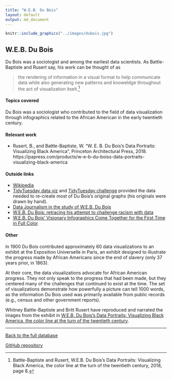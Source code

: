 ```yaml
---
title: "W.E.B. Du Bois"
layout: default
output: md_document
---
```


::: {.grid}

::: {.g-col-4}
```r
knitr::include_graphics("../images/dubois.jpg")
```
:::

:::{.g-col-8}

# W.E.B. Du Bois

Du Bois was a sociologist and among the earliest data scientists.  As Battle-Baptiste and Rusert say, his work can be thought of as 

> the rendering of information in a visual format to help communicate data while also generating new patterns and knoweldge throughout the act of visualization itselt.^[Battle-Baptiste and Rusert, W.E.B. Du Bois's Data Portraits: Visualizing Black America, the color line at the turn of the twentieth century, 2018, page 8.]
:::

:::

#### Topics covered

Du Bois was a sociologist who contributed to the field of data visualization through infographics related to the African American in the early twentieth century.

#### Relevant work

* Rusert, B., and Battle-Baptiste, W. "W. E. B. Du Bois's Data Portraits: Visualizing Black America", Princeton Architectural Press, 2018. https://papress.com/products/w-e-b-du-boiss-data-portraits-visualizing-black-america

#### Outside links

* [Wikipedia](https://en.wikipedia.org/wiki/W._E._B._Du_Bois)
* [TidyTuesday data viz](https://github.com/rfordatascience/tidytuesday/tree/master/data/2021/2021-02-16) and [TidyTuesday challenge](https://github.com/rfordatascience/tidytuesday/tree/master/data/2021/2021-06-15) provided the data needed to re-create most of Du Bois's original graphs (his originals were drawn by hand).
* [Data Journalism in the study of W.E.B. Du Bois](https://medium.com/nightingale/data-journalism-in-the-study-of-w-e-b-du-bois-the-negro-problem-part-2-of-4-e5ea9b976adc)
* [W.E.B. Du Bois: retracing his attempt to challenge racism with data](https://www.theguardian.com/world/2017/feb/14/web-du-bois-racism-data-paris-african-americans-jobs)
* [W.E.B. Du Bois’ Visionary Infographics Come Together for the First Time in Full Color](https://www.smithsonianmag.com/history/first-time-together-and-color-book-displays-web-du-bois-visionary-infographics-180970826/)


####  Other

In 1900 Du Bois contributed approximately 60 data visualizations to an exhibit at the Exposition Universelle in Paris, an exhibit designed to illustrate the progress made by African Americans since the end of slavery (only 37 years prior, in 1863).

At their core, the data visualizations advocate for African American progress.
They not only speak to the progress that had been made, but they centered many of the challenges that continued to exist at the time.
The set of visualizations demonstrate how powerfully a picture can tell 1000 words, as the information Du Bois used was primarily available from public records (e.g., census and other government reports).

Whitney Battle-Baptiste and Britt Rusert have reproduced and narrated the images from the exhibit in [W.E.B. Du Bois's Data Portraits: Visualizing Black America, the color line at the turn of the twentieth century](https://papress.com/products/w-e-b-du-boiss-data-portraits-visualizing-black-america).


----------------------

[Back to the full database](https://hardin47.github.io/CURV/)

[GitHub repository](https://github.com/hardin47/CURV/)